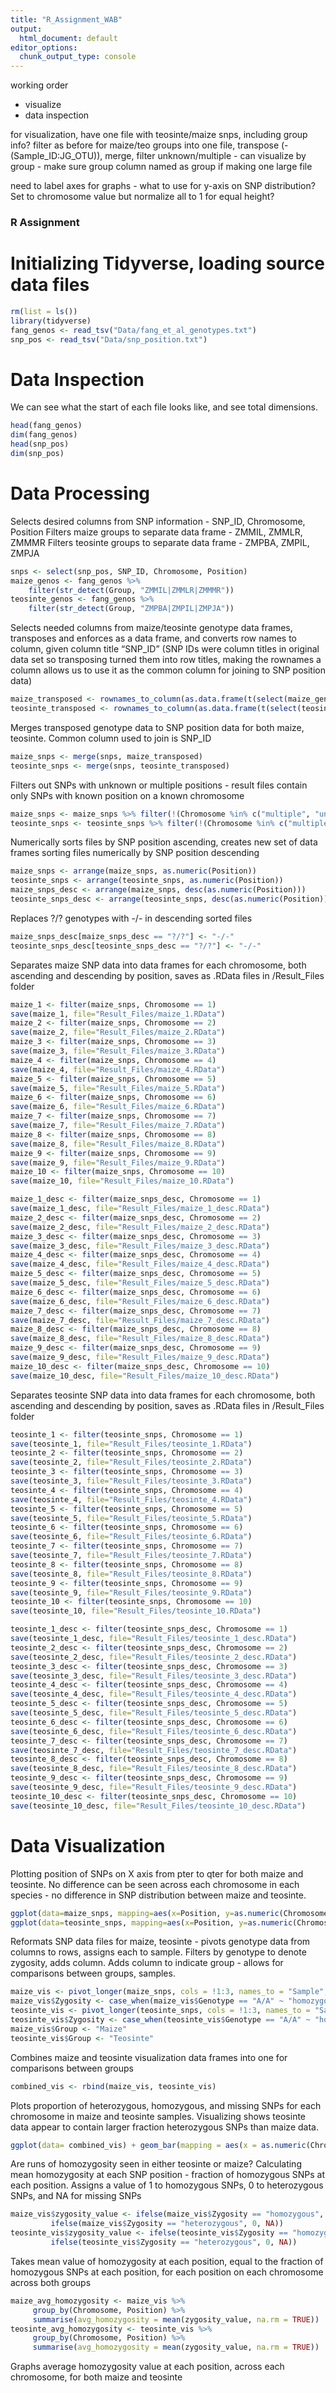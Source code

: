 ```yaml
---
title: "R_Assignment_WAB"
output:
  html_document: default
editor_options: 
  chunk_output_type: console
---
```


working order

-   visualize
-   data inspection

for visualization, have one file with teosinte/maize snps, including group info? filter as before for maize/teo groups into one file, transpose (-(Sample_ID:JG_OTU)), merge, filter unknown/multiple - can visualize by group - make sure group column named as group if making one large file

need to label axes for graphs - what to use for y-axis on SNP distribution? Set to chromosome value but normalize all to 1 for equal height?

### R Assignment

# Initializing Tidyverse, loading source data files

```r
rm(list = ls())
library(tidyverse)
fang_genos <- read_tsv("Data/fang_et_al_genotypes.txt")
snp_pos <- read_tsv("Data/snp_position.txt")
```

# Data Inspection

We can see what the start of each file looks like, and see total dimensions.

```r
head(fang_genos)
dim(fang_genos)
head(snp_pos)
dim(snp_pos)
```

# Data Processing

Selects desired columns from SNP information - SNP_ID, Chromosome, Position Filters maize groups to separate data frame - ZMMIL, ZMMLR, ZMMMR Filters teosinte groups to separate data frame - ZMPBA, ZMPIL, ZMPJA

```r
snps <- select(snp_pos, SNP_ID, Chromosome, Position)
maize_genos <- fang_genos %>% 
    filter(str_detect(Group, "ZMMIL|ZMMLR|ZMMMR"))
teosinte_genos <- fang_genos %>% 
    filter(str_detect(Group, "ZMPBA|ZMPIL|ZMPJA"))
```

Selects needed columns from maize/teosinte genotype data frames, transposes and enforces as a data frame, and converts row names to column, given column title "SNP_ID" (SNP IDs were column titles in original data set so transposing turned them into row titles, making the rownames a column allows us to use it as the common column for joining to SNP position data)

```r
maize_transposed <- rownames_to_column(as.data.frame(t(select(maize_genos, -(Sample_ID:Group)))), var = "SNP_ID")
teosinte_transposed <- rownames_to_column(as.data.frame(t(select(teosinte_genos, -(Sample_ID:Group)))), var = "SNP_ID")
```

Merges transposed genotype data to SNP position data for both maize, teosinte. Common column used to join is SNP_ID

```r
maize_snps <- merge(snps, maize_transposed)
teosinte_snps <- merge(snps, teosinte_transposed)
```

Filters out SNPs with unknown or multiple positions - result files contain only SNPs with known position on a known chromosome

```r
maize_snps <- maize_snps %>% filter(!(Chromosome %in% c("multiple", "unknown") | Position %in% c("multiple", "unknown")))
teosinte_snps <- teosinte_snps %>% filter(!(Chromosome %in% c("multiple", "unknown") | Position %in% c("multiple", "unknown")))
```

Numerically sorts files by SNP position ascending, creates new set of data frames sorting files numerically by SNP position descending

```r
maize_snps <- arrange(maize_snps, as.numeric(Position))
teosinte_snps <- arrange(teosinte_snps, as.numeric(Position))
maize_snps_desc <- arrange(maize_snps, desc(as.numeric(Position)))
teosinte_snps_desc <- arrange(teosinte_snps, desc(as.numeric(Position)))
```

Replaces ?/? genotypes with -/- in descending sorted files

```r
maize_snps_desc[maize_snps_desc == "?/?"] <- "-/-"
teosinte_snps_desc[teosinte_snps_desc == "?/?"] <- "-/-"
```

Separates maize SNP data into data frames for each chromosome, both ascending and descending by position, saves as .RData files in /Result_Files folder

```r
maize_1 <- filter(maize_snps, Chromosome == 1)
save(maize_1, file="Result_Files/maize_1.RData")
maize_2 <- filter(maize_snps, Chromosome == 2)
save(maize_2, file="Result_Files/maize_2.RData")
maize_3 <- filter(maize_snps, Chromosome == 3)
save(maize_3, file="Result_Files/maize_3.RData")
maize_4 <- filter(maize_snps, Chromosome == 4)
save(maize_4, file="Result_Files/maize_4.RData")
maize_5 <- filter(maize_snps, Chromosome == 5)
save(maize_5, file="Result_Files/maize_5.RData")
maize_6 <- filter(maize_snps, Chromosome == 6)
save(maize_6, file="Result_Files/maize_6.RData")
maize_7 <- filter(maize_snps, Chromosome == 7)
save(maize_7, file="Result_Files/maize_7.RData")
maize_8 <- filter(maize_snps, Chromosome == 8)
save(maize_8, file="Result_Files/maize_8.RData")
maize_9 <- filter(maize_snps, Chromosome == 9)
save(maize_9, file="Result_Files/maize_9.RData")
maize_10 <- filter(maize_snps, Chromosome == 10)
save(maize_10, file="Result_Files/maize_10.RData")

maize_1_desc <- filter(maize_snps_desc, Chromosome == 1)
save(maize_1_desc, file="Result_Files/maize_1_desc.RData")
maize_2_desc <- filter(maize_snps_desc, Chromosome == 2)
save(maize_2_desc, file="Result_Files/maize_2_desc.RData")
maize_3_desc <- filter(maize_snps_desc, Chromosome == 3)
save(maize_3_desc, file="Result_Files/maize_3_desc.RData")
maize_4_desc <- filter(maize_snps_desc, Chromosome == 4)
save(maize_4_desc, file="Result_Files/maize_4_desc.RData")
maize_5_desc <- filter(maize_snps_desc, Chromosome == 5)
save(maize_5_desc, file="Result_Files/maize_5_desc.RData")
maize_6_desc <- filter(maize_snps_desc, Chromosome == 6)
save(maize_6_desc, file="Result_Files/maize_6_desc.RData")
maize_7_desc <- filter(maize_snps_desc, Chromosome == 7)
save(maize_7_desc, file="Result_Files/maize_7_desc.RData")
maize_8_desc <- filter(maize_snps_desc, Chromosome == 8)
save(maize_8_desc, file="Result_Files/maize_8_desc.RData")
maize_9_desc <- filter(maize_snps_desc, Chromosome == 9)
save(maize_9_desc, file="Result_Files/maize_9_desc.RData")
maize_10_desc <- filter(maize_snps_desc, Chromosome == 10)
save(maize_10_desc, file="Result_Files/maize_10_desc.RData")
```

Separates teosinte SNP data into data frames for each chromosome, both ascending and descending by position, saves as .RData files in /Result_Files folder

```r
teosinte_1 <- filter(teosinte_snps, Chromosome == 1)
save(teosinte_1, file="Result_Files/teosinte_1.RData")
teosinte_2 <- filter(teosinte_snps, Chromosome == 2)
save(teosinte_2, file="Result_Files/teosinte_2.RData")
teosinte_3 <- filter(teosinte_snps, Chromosome == 3)
save(teosinte_3, file="Result_Files/teosinte_3.RData")
teosinte_4 <- filter(teosinte_snps, Chromosome == 4)
save(teosinte_4, file="Result_Files/teosinte_4.RData")
teosinte_5 <- filter(teosinte_snps, Chromosome == 5)
save(teosinte_5, file="Result_Files/teosinte_5.RData")
teosinte_6 <- filter(teosinte_snps, Chromosome == 6)
save(teosinte_6, file="Result_Files/teosinte_6.RData")
teosinte_7 <- filter(teosinte_snps, Chromosome == 7)
save(teosinte_7, file="Result_Files/teosinte_7.RData")
teosinte_8 <- filter(teosinte_snps, Chromosome == 8)
save(teosinte_8, file="Result_Files/teosinte_8.RData")
teosinte_9 <- filter(teosinte_snps, Chromosome == 9)
save(teosinte_9, file="Result_Files/teosinte_9.RData")
teosinte_10 <- filter(teosinte_snps, Chromosome == 10)
save(teosinte_10, file="Result_Files/teosinte_10.RData")

teosinte_1_desc <- filter(teosinte_snps_desc, Chromosome == 1)
save(teosinte_1_desc, file="Result_Files/teosinte_1_desc.RData")
teosinte_2_desc <- filter(teosinte_snps_desc, Chromosome == 2)
save(teosinte_2_desc, file="Result_Files/teosinte_2_desc.RData")
teosinte_3_desc <- filter(teosinte_snps_desc, Chromosome == 3)
save(teosinte_3_desc, file="Result_Files/teosinte_3_desc.RData")
teosinte_4_desc <- filter(teosinte_snps_desc, Chromosome == 4)
save(teosinte_4_desc, file="Result_Files/teosinte_4_desc.RData")
teosinte_5_desc <- filter(teosinte_snps_desc, Chromosome == 5)
save(teosinte_5_desc, file="Result_Files/teosinte_5_desc.RData")
teosinte_6_desc <- filter(teosinte_snps_desc, Chromosome == 6)
save(teosinte_6_desc, file="Result_Files/teosinte_6_desc.RData")
teosinte_7_desc <- filter(teosinte_snps_desc, Chromosome == 7)
save(teosinte_7_desc, file="Result_Files/teosinte_7_desc.RData")
teosinte_8_desc <- filter(teosinte_snps_desc, Chromosome == 8)
save(teosinte_8_desc, file="Result_Files/teosinte_8_desc.RData")
teosinte_9_desc <- filter(teosinte_snps_desc, Chromosome == 9)
save(teosinte_9_desc, file="Result_Files/teosinte_9_desc.RData")
teosinte_10_desc <- filter(teosinte_snps_desc, Chromosome == 10)
save(teosinte_10_desc, file="Result_Files/teosinte_10_desc.RData")
```

# Data Visualization

Plotting position of SNPs on X axis from pter to qter for both maize and teosinte. No difference can be seen across each chromosome in each species - no difference in SNP distribution between maize and teosinte.

```r
ggplot(data=maize_snps, mapping=aes(x=Position, y=as.numeric(Chromosome))) + geom_point() + facet_wrap(~as.numeric(Chromosome), strip.position="bottom", scales="free_y") + theme(axis.text.y = element_blank(), axis.ticks.y = element_blank(), axis.text.x = element_blank(), axis.ticks.x = element_blank()) +ylab("Maize Chromosome")
ggplot(data=teosinte_snps, mapping=aes(x=Position, y=as.numeric(Chromosome))) + geom_point() + facet_wrap(~as.numeric(Chromosome), strip.position="bottom", scales="free_y") + theme(axis.text.y = element_blank(), axis.ticks.y = element_blank(), axis.text.x = element_blank(), axis.ticks.x = element_blank()) +ylab("Teosinte Chromosome")
```

Reformats SNP data files for maize, teosinte - pivots genotype data from columns to rows, assigns each to sample. Filters by genotype to denote zygosity, adds column. Adds column to indicate group - allows for comparisons between groups, samples.

```r
maize_vis <- pivot_longer(maize_snps, cols = !1:3, names_to = "Sample", values_to = "Genotype")
maize_vis$Zygosity <- case_when(maize_vis$Genotype == "A/A" ~ "homozygous", maize_vis$Genotype == "C/C" ~ "homozygous", maize_vis$Genotype == "G/G" ~ "homozygous", maize_vis$Genotype == "T/T" ~ "homozygous", maize_vis$Genotype == "?/?" ~ "missing", .default = "heterozygous" )
teosinte_vis <- pivot_longer(teosinte_snps, cols = !1:3, names_to = "Sample", values_to = "Genotype")
teosinte_vis$Zygosity <- case_when(teosinte_vis$Genotype == "A/A" ~ "homozygous", teosinte_vis$Genotype == "C/C" ~ "homozygous", teosinte_vis$Genotype == "G/G" ~ "homozygous", teosinte_vis$Genotype == "T/T" ~ "homozygous", teosinte_vis$Genotype == "?/?" ~ "missing", .default = "heterozygous" )
maize_vis$Group <- "Maize"
teosinte_vis$Group <- "Teosinte"
```

Combines maize and teosinte visualization data frames into one for comparisons between groups

```r
combined_vis <- rbind(maize_vis, teosinte_vis)
```

Plots proportion of heterozygous, homozygous, and missing SNPs for each chromosome in maize and teosinte samples. Visualizing shows teosinte data appear to contain larger fraction heterozygous SNPs than maize data. 

```r
ggplot(data= combined_vis) + geom_bar(mapping = aes(x = as.numeric(Chromosome), fill=Zygosity), position = "fill") + facet_wrap(~Group) + scale_x_continuous(breaks = seq(0, 10, by = 1)) + xlab("Chromosome") + ylab("Proportion")
```


Are runs of homozygosity seen in either teosinte or maize? Calculating mean homozygosity at each SNP position - fraction of homozygous SNPs at each position. 
Assigns a value of 1 to homozygous SNPs, 0 to heterozygous SNPs, and NA for missing SNPs 
```r
maize_vis$zygosity_value <- ifelse(maize_vis$Zygosity == "homozygous", 1,
         ifelse(maize_vis$Zygosity == "heterozygous", 0, NA))
teosinte_vis$zygosity_value <- ifelse(teosinte_vis$Zygosity == "homozygous", 1,
         ifelse(teosinte_vis$Zygosity == "heterozygous", 0, NA))
```

Takes mean value of homozygosity at each position, equal to the fraction of homozygous SNPs at each position, for each position on each chromosome across both groups

```r
maize_avg_homozygosity <- maize_vis %>%
     group_by(Chromosome, Position) %>%
     summarise(avg_homozygosity = mean(zygosity_value, na.rm = TRUE))
teosinte_avg_homozygosity <- teosinte_vis %>%
     group_by(Chromosome, Position) %>%
     summarise(avg_homozygosity = mean(zygosity_value, na.rm = TRUE))
```

Graphs average homozygosity value at each position, across each chromosome, for both maize and teosinte

```r

```




